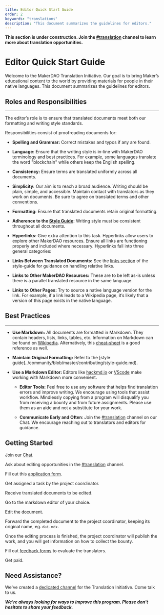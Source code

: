 ```yaml
---
title: Editor Quick Start Guide
order: 2
keywords: "translations"
description: "This document summarizes the guidelines for editors."
---
```


<StatusBanner warning>

**This section is under construction. Join the [#translation](https://chat.makerdao.com/channel/translation) channel to learn more about translation opportunities.**

</StatusBanner>

# Editor Quick Start Guide

Welcome to the MakerDAO Translation Initiative. Our goal is to bring Maker’s educational content to the world by providing materials for people in their native languages. This document summarizes the guidelines for editors.

## Roles and Responsibilities

---

The editor’s role is to ensure that translated documents meet both our formatting and writing style standards.

Responsibilities consist of proofreading documents for:

- **Spelling and Grammar:** Correct mistakes and typos if any are found.

- **Language:** Ensure that the writing style is in-line with MakerDAO terminology and best practices. For example, some languages translate the word "blockchain" while others keep the English spelling.

- **Consistency:** Ensure terms are translated uniformly across all documents.

- **Simplicity:** Our aim is to reach a broad audience. Writing should be plain, simple, and accessible. Maintain contact with translators as they work on documents. Be sure to agree on translated terms and other conventions.

- **Formatting:** Ensure that translated documents retain original formatting.

- **Adherence to the [Style Guide](/work_with_us/content/writing-style-guide/):** Writing style must be consistent throughout all documents.

- **Hyperlinks:** Give extra attention to this task. Hyperlinks allow users to explore other MakerDAO resources. Ensure all links are functioning properly and included where necessary. Hyperlinks fall into three general categories:

- **Links Between Translated Documents:** See the [links section](/work_with_us/content/writing-style-guide/) of the style-guide for guidance on handling relative links.

- **Links to Other MakerDAO Resources:** These are to be left as-is unless there is a parallel translated resource in the same language.

- **Links to Other Pages:** Try to source a native language version for the link. For example, if a link leads to a Wikipedia page, it’s likely that a version of this page exists in the native language.

## Best Practices

---

- **Use Markdown:** All documents are formatted in Markdown. They contain headers, lists, links, tables, etc. Information on Markdown can be found on [Wikipedia](https://en.wikipedia.org/wiki/Markdown). Alternatively, this [cheat-sheet](https://github.com/adam-p/markdown-here/wiki/Markdown-Cheatsheet) is a good reference as well.
  
- **Maintain Original Formatting:** Refer to the [style guide]../community/blob/master/contributing/style-guide.md).
  
- **Use a Markdown Editor:** Editors like [hackmd.io](https://hackmd.io/) or [VScode](https://code.visualstudio.com/) make working with Markdown more convenient.
  
  - **Editor Tools:** Feel free to use any software that helps find translation errors and improve writing. We encourage using tools that assist workflow. Mindlessly copying from a program will disqualify you from receiving a bounty and from future assignments. Please use them as an aide and not a substitute for your work.
  
  - **Communicate Early and Often**: Join the [#translation](https://chat.makerdao.com/channel/translation) channel on our Chat. We encourage reaching out to translators and editors for guidance.


## Getting Started

<Checklist>

Join our [Chat](https://chat.makerdao.com/).

Ask about editing opportunities in the [#translation](https://chat.makerdao.com/channel/translation) channel.

Fill out this [application form](https://airtable.com/shr415iT3e8S8nuzS).

Get assigned a task by the project coordinator.

Receive translated documents to be edited.

Go to the markdown editor of your choice.

Edit the document.

Forward the completed document to the project coordinator, keeping its original name, eg. `dai.mdx`.

Once the editing process is finished, the project coordinator will publish the work, and you will get information on how to collect the bounty.

Fill out [feedback forms](https://airtable.com/shrPtfR6ddP2mbLM0) to evaluate the translators.

Get paid.

</Checklist>


## Need Assistance?

We've created a [dedicated channel](https://chat.makerdao.com/channel/translation) for the Translation Initiative. Come talk to us.

**_We're always looking for ways to improve this program. Please don't hesitate to share your feedback._**
